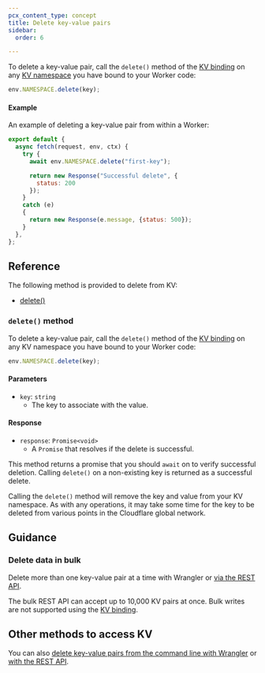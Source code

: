 ```yaml
---
pcx_content_type: concept
title: Delete key-value pairs
sidebar:
  order: 6

---
```



To delete a key-value pair, call the `delete()` method of the [KV binding](/kv/concepts/kv-bindings/) on any [KV namespace](/kv/concepts/kv-namespaces/) you have bound to your Worker code:

```js
env.NAMESPACE.delete(key);
```

#### Example

An example of deleting a key-value pair from within a Worker:

```js
export default {
  async fetch(request, env, ctx) {
    try {
      await env.NAMESPACE.delete("first-key");

      return new Response("Successful delete", {
        status: 200
      });
    }
    catch (e)
    {
      return new Response(e.message, {status: 500});
    }
  },
};
```

## Reference

The following method is provided to delete from KV:
- [delete()](#delete-method)

### `delete()` method

To delete a key-value pair, call the `delete()` method of the [KV binding](/kv/concepts/kv-bindings/) on any KV namespace you have bound to your Worker code:

```js
env.NAMESPACE.delete(key);
```

#### Parameters

* `key`: `string`
  * The key to associate with the value.

#### Response

* `response`: `Promise<void>`
  * A `Promise` that resolves if the delete is successful.


This method returns a promise that you should `await` on to verify successful deletion. Calling `delete()` on a non-existing key is returned as a successful delete.

Calling the `delete()` method will remove the key and value from your KV namespace. As with any operations, it may take some time for the key to be deleted from various points in the Cloudflare global network.

## Guidance

### Delete data in bulk

Delete more than one key-value pair at a time with Wrangler or [via the REST API](/api/operations/workers-kv-namespace-delete-multiple-key-value-pairs).

The bulk REST API can accept up to 10,000 KV pairs at once. Bulk writes are not supported using the [KV binding](/kv/concepts/kv-bindings/).

## Other methods to access KV
You can also [delete key-value pairs from the command line with Wrangler](/kv/reference/kv-commands/#delete) or [with the REST API](/api/operations/workers-kv-namespace-delete-key-value-pair).
